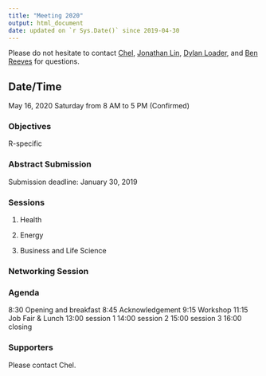```yaml
---
title: "Meeting 2020"
output: html_document
date: updated on `r Sys.Date()` since 2019-04-30 
---
```


Please do not hesitate to contact [Chel](mailto:chelhee.lee@ucalgary.ca), [Jonathan Lin](mailto:hello@jonlin.ca), [Dylan Loader](mailto:dylan.loader1@ucalgary.ca), and [Ben Reeves](mailto:breeves@viewpointgroup.ca) for questions. 

## Date/Time 

May 16, 2020 Saturday from 8 AM to 5 PM (Confirmed)

### Objectives 

R-specific 

### Abstract Submission 

Submission deadline: January 30, 2019 


### Sessions

1. Health

2. Energy

3. Business and Life Science

### Networking Session

### Agenda 

8:30 Opening and breakfast 
8:45 Acknowledgement
9:15 Workshop 
11:15 Job Fair & Lunch 
13:00 session 1
14:00 session 2
15:00 session 3
16:00 closing 


### Supporters 

Please contact Chel. 



